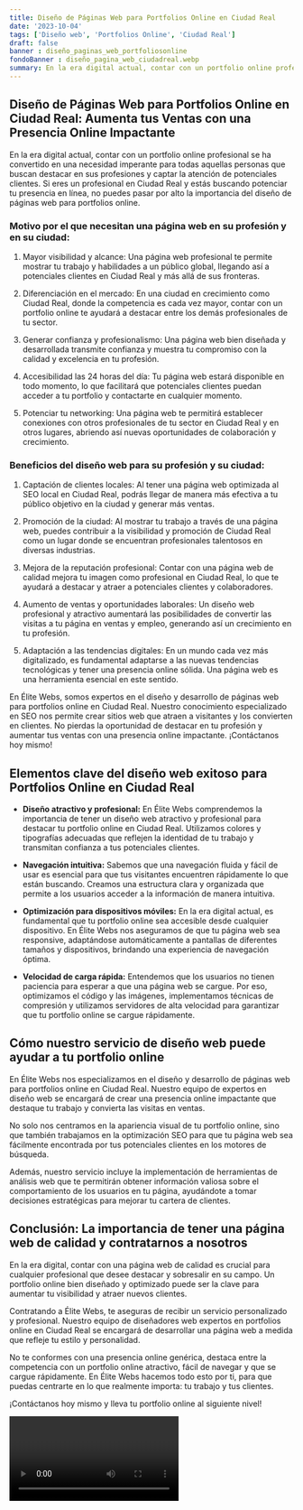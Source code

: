 ```yaml
---
title: Diseño de Páginas Web para Portfolios Online en Ciudad Real
date: '2023-10-04'
tags: ['Diseño web', 'Portfolios Online', 'Ciudad Real']
draft: false
banner : diseño_paginas_web_portfoliosonline
fondoBanner : diseño_pagina_web_ciudadreal.webp
summary: En la era digital actual, contar con un portfolio online profesional se ha convertido en una necesidad imperante para todas aquellas personas que buscan destacar en sus profesiones y captar la atención de potenciales clientes. Si eres un profesional en Ciudad Real y estás buscando potenciar tu presencia en línea, no puedes pasar por alto la importancia del diseño de páginas web para portfolios online.
---
```


## Diseño de Páginas Web para Portfolios Online en Ciudad Real: Aumenta tus Ventas con una Presencia Online Impactante

En la era digital actual, contar con un portfolio online profesional se ha convertido en una necesidad imperante para todas aquellas personas que buscan destacar en sus profesiones y captar la atención de potenciales clientes. Si eres un profesional en Ciudad Real y estás buscando potenciar tu presencia en línea, no puedes pasar por alto la importancia del diseño de páginas web para portfolios online.

### Motivo por el que necesitan una página web en su profesión y en su ciudad:

1. Mayor visibilidad y alcance: Una página web profesional te permite mostrar tu trabajo y habilidades a un público global, llegando así a potenciales clientes en Ciudad Real y más allá de sus fronteras.

2. Diferenciación en el mercado: En una ciudad en crecimiento como Ciudad Real, donde la competencia es cada vez mayor, contar con un portfolio online te ayudará a destacar entre los demás profesionales de tu sector.

3. Generar confianza y profesionalismo: Una página web bien diseñada y desarrollada transmite confianza y muestra tu compromiso con la calidad y excelencia en tu profesión.

4. Accesibilidad las 24 horas del día: Tu página web estará disponible en todo momento, lo que facilitará que potenciales clientes puedan acceder a tu portfolio y contactarte en cualquier momento.

5. Potenciar tu networking: Una página web te permitirá establecer conexiones con otros profesionales de tu sector en Ciudad Real y en otros lugares, abriendo así nuevas oportunidades de colaboración y crecimiento.

### Beneficios del diseño web para su profesión y su ciudad:

1. Captación de clientes locales: Al tener una página web optimizada al SEO local en Ciudad Real, podrás llegar de manera más efectiva a tu público objetivo en la ciudad y generar más ventas.

2. Promoción de la ciudad: Al mostrar tu trabajo a través de una página web, puedes contribuir a la visibilidad y promoción de Ciudad Real como un lugar donde se encuentran profesionales talentosos en diversas industrias.

3. Mejora de la reputación profesional: Contar con una página web de calidad mejora tu imagen como profesional en Ciudad Real, lo que te ayudará a destacar y atraer a potenciales clientes y colaboradores.

4. Aumento de ventas y oportunidades laborales: Un diseño web profesional y atractivo aumentará las posibilidades de convertir las visitas a tu página en ventas y empleo, generando así un crecimiento en tu profesión.

5. Adaptación a las tendencias digitales: En un mundo cada vez más digitalizado, es fundamental adaptarse a las nuevas tendencias tecnológicas y tener una presencia online sólida. Una página web es una herramienta esencial en este sentido.

En Élite Webs, somos expertos en el diseño y desarrollo de páginas web para portfolios online en Ciudad Real. Nuestro conocimiento especializado en SEO nos permite crear sitios web que atraen a visitantes y los convierten en clientes. No pierdas la oportunidad de destacar en tu profesión y aumentar tus ventas con una presencia online impactante. ¡Contáctanos hoy mismo!

<GifSeo />

<Cta />

## Elementos clave del diseño web exitoso para Portfolios Online en Ciudad Real

- **Diseño atractivo y profesional:** En Élite Webs comprendemos la importancia de tener un diseño web atractivo y profesional para destacar tu portfolio online en Ciudad Real. Utilizamos colores y tipografías adecuadas que reflejen la identidad de tu trabajo y transmitan confianza a tus potenciales clientes.

- **Navegación intuitiva:** Sabemos que una navegación fluida y fácil de usar es esencial para que tus visitantes encuentren rápidamente lo que están buscando. Creamos una estructura clara y organizada que permite a los usuarios acceder a la información de manera intuitiva.

- **Optimización para dispositivos móviles:** En la era digital actual, es fundamental que tu portfolio online sea accesible desde cualquier dispositivo. En Élite Webs nos aseguramos de que tu página web sea responsive, adaptándose automáticamente a pantallas de diferentes tamaños y dispositivos, brindando una experiencia de navegación óptima.

- **Velocidad de carga rápida:** Entendemos que los usuarios no tienen paciencia para esperar a que una página web se cargue. Por eso, optimizamos el código y las imágenes, implementamos técnicas de compresión y utilizamos servidores de alta velocidad para garantizar que tu portfolio online se cargue rápidamente.

## Cómo nuestro servicio de diseño web puede ayudar a tu portfolio online

En Élite Webs nos especializamos en el diseño y desarrollo de páginas web para portfolios online en Ciudad Real. Nuestro equipo de expertos en diseño web se encargará de crear una presencia online impactante que destaque tu trabajo y convierta las visitas en ventas.

No solo nos centramos en la apariencia visual de tu portfolio online, sino que también trabajamos en la optimización SEO para que tu página web sea fácilmente encontrada por tus potenciales clientes en los motores de búsqueda.

Además, nuestro servicio incluye la implementación de herramientas de análisis web que te permitirán obtener información valiosa sobre el comportamiento de los usuarios en tu página, ayudándote a tomar decisiones estratégicas para mejorar tu cartera de clientes.

## Conclusión: La importancia de tener una página web de calidad y contratarnos a nosotros

En la era digital, contar con una página web de calidad es crucial para cualquier profesional que desee destacar y sobresalir en su campo. Un portfolio online bien diseñado y optimizado puede ser la clave para aumentar tu visibilidad y atraer nuevos clientes.

Contratando a Élite Webs, te aseguras de recibir un servicio personalizado y profesional. Nuestro equipo de diseñadores web expertos en portfolios online en Ciudad Real se encargará de desarrollar una página web a medida que refleje tu estilo y personalidad.

No te conformes con una presencia online genérica, destaca entre la competencia con un portfolio online atractivo, fácil de navegar y que se cargue rápidamente. En Élite Webs hacemos todo esto por ti, para que puedas centrarte en lo que realmente importa: tu trabajo y tus clientes.

¡Contáctanos hoy mismo y lleva tu portfolio online al siguiente nivel!

<Video />

<CtaBot job='Portfolios Online' city='Ciudad Real'/>

<Gmaps query='Ciudad Real+españa+maps' />